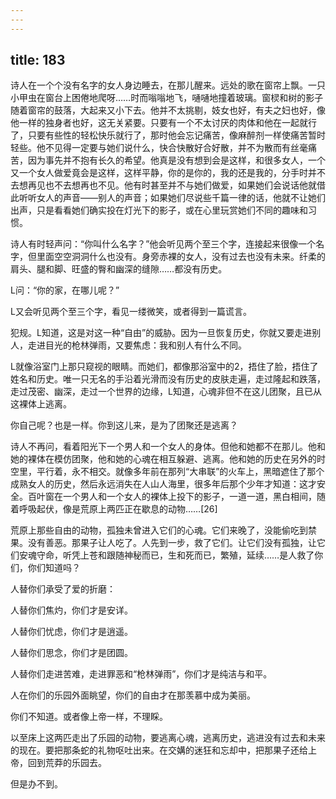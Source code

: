 ```yaml
---
---
---
```

title: 183
---



诗人在一个个没有名字的女人身边睡去，在那儿醒来。远处的歌在窗帘上飘。一只小甲虫在窗台上困倦地爬呀……时而嗡嗡地飞，嗵嗵地撞着玻璃。窗棂和树的影子随着窗帘的鼓落，大起来又小下去。他并不太挑剔，妓女也好，有夫之妇也好，像他一样的独身者也好，这无关紧要。只要有一个不太讨厌的肉体和他在一起就行了，只要有些性的轻松快乐就行了，那时他会忘记痛苦，像麻醉剂一样使痛苦暂时轻些。他不见得一定要与她们说什么，快合快散好合好散，并不为散而有丝毫痛苦，因为事先并不抱有长久的希望。他真是没有想到会是这样，和很多女人，一个又一个女人做爱竟会是这样，这样平静，你的是你的，我的还是我的，分手时并不去想再见也不去想再也不见。他有时甚至并不与她们做爱，如果她们会说话他就借此听听女人的声音——别人的声音；如果她们尽说些千篇一律的话，他就不让她们出声，只是看看她们确实投在灯光下的影子，或在心里玩赏她们不同的趣味和习惯。

诗人有时轻声问：“你叫什么名字？”他会听见两个至三个字，连接起来很像一个名字，但里面空空洞洞什么也没有。身旁赤裸的女人，没有过去也没有未来。纤柔的肩头、腿和脚、旺盛的臀和幽深的缝隙……都没有历史。

L问：“你的家，在哪儿呢？”

L又会听见两个至三个字，看见一缕微笑，或者得到一篇谎言。

犯规。L知道，这是对这一种“自由”的威胁。因为一旦恢复历史，你就又要走进别人，走进目光的枪林弹雨，又要焦虑：我和别人有什么不同。

L就像浴室门上那只窥视的眼睛。而她们，都像那浴室中的2，捂住了脸，捂住了姓名和历史。唯一只无名的手沿着光滑而没有历史的皮肤走遍，走过隆起和跌落，走过茂密、幽深，走过一个世界的边缘，L知道，心魂非但不在这儿团聚，且已从这裸体上逃离。

你自己呢？也是一样。你到这儿来，是为了团聚还是逃离？

诗人不再问，看着阳光下一个男人和一个女人的身体。但他和她都不在那儿。他和她的裸体在模仿团聚，他和她的心魂在相互躲避、逃离。他和她的历史在另外的时空里，平行着，永不相交。就像多年前在那列“大串联”的火车上，黑暗遮住了那个成熟女人的历史，然后永远消失在人山人海里，很多年后那个少年才知道：这才安全。百叶窗在一个男人和一个女人的裸体上投下的影子，一道一道，黑白相间，随着呼吸起伏，像是荒原上两匹正在歇息的动物……[26]

荒原上那些自由的动物，孤独未曾进入它们的心魂。它们来晚了，没能偷吃到禁果。没有善恶。那果子让人吃了。人先到一步，救了它们。让它们没有孤独，让它们安魂守命，听凭上苍和跟随神秘而已，生和死而已，繁殖，延续……是人救了你们，你们知道吗？

人替你们承受了爱的折磨：

人替你们焦灼，你们才是安详。

人替你们忧虑，你们才是逍遥。

人替你们思念，你们才是团圆。

人替你们走进苦难，走进罪恶和“枪林弹雨”，你们才是纯洁与和平。

人在你们的乐园外面眺望，你们的自由才在那羡慕中成为美丽。

你们不知道。或者像上帝一样，不理睬。

以至床上这两匹走出了乐园的动物，要逃离心魂，逃离历史，逃进没有过去和未来的现在。要把那条蛇的礼物呕吐出来。在交媾的迷狂和忘却中，把那果子还给上帝，回到荒莽的乐园去。

但是办不到。